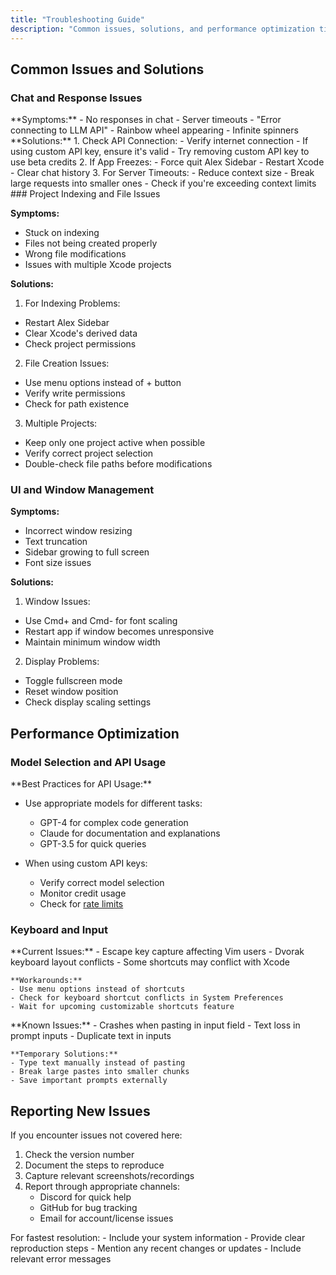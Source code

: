 ```yaml
---
title: "Troubleshooting Guide"
description: "Common issues, solutions, and performance optimization tips for Alex Sidebar"
---
```


## Common Issues and Solutions

### Chat and Response Issues

<AccordionGroup>
  <Accordion title="Chat Response and Connection Problems">
    **Symptoms:** - No responses in chat - Server timeouts - "Error connecting
    to LLM API" - Rainbow wheel appearing - Infinite spinners **Solutions:** 1.
    Check API Connection: - Verify internet connection - If using custom API
    key, ensure it's valid - Try removing custom API key to use beta credits 2.
    If App Freezes: - Force quit Alex Sidebar - Restart Xcode - Clear chat
    history 3. For Server Timeouts: - Reduce context size - Break large requests
    into smaller ones - Check if you're exceeding context limits
  </Accordion>
</AccordionGroup>
### Project Indexing and File Issues

**Symptoms:**

- Stuck on indexing
- Files not being created properly
- Wrong file modifications
- Issues with multiple Xcode projects

**Solutions:**

1. For Indexing Problems:

- Restart Alex Sidebar
- Clear Xcode's derived data
- Check project permissions

2. File Creation Issues:

- Use menu options instead of + button
- Verify write permissions
- Check for path existence

3. Multiple Projects:

- Keep only one project active when possible
- Verify correct project selection
- Double-check file paths before modifications

### UI and Window Management

**Symptoms:**

- Incorrect window resizing
- Text truncation
- Sidebar growing to full screen
- Font size issues

**Solutions:**

1. Window Issues:

- Use Cmd+ and Cmd- for font scaling
- Restart app if window becomes unresponsive
- Maintain minimum window width

2. Display Problems:

- Toggle fullscreen mode
- Reset window position
- Check display scaling settings

## Performance Optimization

### Model Selection and API Usage

<Note>
**Best Practices for API Usage:**

- Use appropriate models for different tasks:

  - GPT-4 for complex code generation
  - Claude for documentation and explanations
  - GPT-3.5 for quick queries

- When using custom API keys:

  - Verify correct model selection
  - Monitor credit usage
  - Check for [rate limits](/support/rate-limits)

</Note>

### Keyboard and Input

<AccordionGroup>
  <Accordion title="Keyboard Shortcuts">
    **Current Issues:**
    - Escape key capture affecting Vim users
    - Dvorak keyboard layout conflicts
    - Some shortcuts may conflict with Xcode
    
    **Workarounds:**
    - Use menu options instead of shortcuts
    - Check for keyboard shortcut conflicts in System Preferences
    - Wait for upcoming customizable shortcuts feature
  </Accordion>

  <Accordion title="Input and Paste Operations">
    **Known Issues:**
    - Crashes when pasting in input field
    - Text loss in prompt inputs
    - Duplicate text in inputs
    
    **Temporary Solutions:**
    - Type text manually instead of pasting
    - Break large pastes into smaller chunks
    - Save important prompts externally
  </Accordion>
</AccordionGroup>

## Reporting New Issues

If you encounter issues not covered here:

1. Check the version number
2. Document the steps to reproduce
3. Capture relevant screenshots/recordings
4. Report through appropriate channels:
   - Discord for quick help
   - GitHub for bug tracking
   - Email for account/license issues

<Note>
  For fastest resolution: - Include your system information - Provide clear
  reproduction steps - Mention any recent changes or updates - Include relevant
  error messages

</Note>
